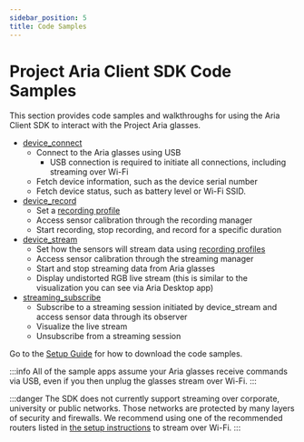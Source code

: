 ```yaml
---
sidebar_position: 5
title: Code Samples
---
```


# Project Aria Client SDK Code Samples


This section provides code samples and walkthroughs for using the Aria Client SDK to interact with the Project Aria glasses.

* [device_connect](/docs/ARK/sdk/samples/device_connection)
    * Connect to the Aria glasses using USB
        * USB connection is required to initiate all connections, including streaming over Wi-Fi
    * Fetch device information, such as the device serial number
    * Fetch device status, such as battery level or Wi-Fi SSID.
* [device_record](/docs/ARK/sdk/samples/device_recording)
    * Set a [recording profile](/docs/tech_spec/recording_profiles)
    * Access sensor calibration through the recording manager
    * Start recording, stop recording, and record for a specific duration
* [device_stream](/docs/ARK/sdk/samples/device_stream)
    * Set how the sensors will stream data using [recording profiles](/docs/tech_spec/recording_profiles)
    * Access sensor calibration through the streaming manager
    * Start and stop streaming data from Aria glasses
    * Display undistorted RGB live stream (this is similar to the visualization you can see via Aria Desktop app)
* [streaming_subscribe](/docs/ARK/sdk/samples/streaming_subscribe)
    * Subscribe to a streaming session initiated by device_stream and access sensor data through its observer
    * Visualize the live stream
    * Unsubscribe from a streaming session


Go to the [Setup Guide](/docs/ARK/sdk/setup.mdx) for how to download the code samples.


:::info
All of the sample apps assume your Aria glasses receive commands via USB, even if you then unplug the glasses stream over Wi-Fi.
:::

:::danger
The SDK does not currently support streaming over corporate, university or public networks. Those networks are protected by many layers of security and firewalls. We recommend using one of the recommended routers listed in [the setup instructions](/docs/ARK/sdk/setup.mdx) to stream over Wi-Fi.
:::

